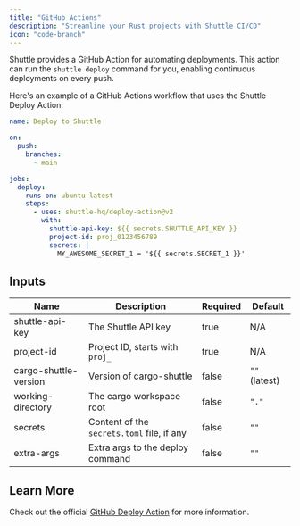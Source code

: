 ```yaml
---
title: "GitHub Actions"
description: "Streamline your Rust projects with Shuttle CI/CD"
icon: "code-branch"
---
```


Shuttle provides a GitHub Action for automating deployments. This action can run the `shuttle deploy` command for you, enabling continuous deployments on every push.

Here's an example of a GitHub Actions workflow that uses the Shuttle Deploy Action:

```yaml
name: Deploy to Shuttle

on:
  push:
    branches:
      - main

jobs:
  deploy:
    runs-on: ubuntu-latest
    steps:
      - uses: shuttle-hq/deploy-action@v2
        with:
          shuttle-api-key: ${{ secrets.SHUTTLE_API_KEY }}
          project-id: proj_0123456789
          secrets: |
            MY_AWESOME_SECRET_1 = '${{ secrets.SECRET_1 }}'
```

## Inputs

| Name                  | Description                                | Required | Default       |
| --------------------- | ------------------------------------------ | -------- | ------------- |
| shuttle-api-key       | The Shuttle API key                        | true     | N/A           |
| project-id            | Project ID, starts with `proj_`            | true     | N/A           |
| cargo-shuttle-version | Version of cargo-shuttle                   | false    | `""` (latest) |
| working-directory     | The cargo workspace root                   | false    | `"."`         |
| secrets               | Content of the `secrets.toml` file, if any | false    | `""`          |
| extra-args            | Extra args to the deploy command           | false    | `""`          |

## Learn More

Check out the official [GitHub Deploy Action](https://github.com/shuttle-hq/deploy-action) for more information.
